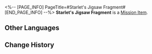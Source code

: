 <%-- [PAGE_INFO]
PageTitle=#Starlet's Jigsaw Fragment#
[END_PAGE_INFO] --%>
{{Item Infobox
|id          = 140474
|image       = Item Starlet's Jigsaw Fragment.png
|type        = Mission Item
|invCategory = Missions
|rarity      = 3
|effect      = 
|description = This fragment appears to have been a part of a certain Dream Jigsaw.<br />You can feel from it a mixture of yearning and anticipation for the future.
}}
'''Starlet's Jigsaw Fragment''' is a [[Mission Item]].

==Other Languages==
{{Other Languages
|en   = Starlet's Jigsaw Fragment
|zhs  = 小星星的筑梦碎片
|zht  = 小星星的築夢碎片
|ja   = リトルスターのドリームメイクパズルの欠片
|ko   = 별이의 꿈 건축 조각
|es   = Fragmento del rompecabezas de Estrellita
|fr   = Fragment émotionnel de Starlet
|ru   = Фрагмент мозаики Звёздочки
|th   = ชิ้นส่วนสร้างฝันของดาวน้อย
|vi   = Mảnh Ghép Xây Mộng Của Ngôi Sao Nhỏ
|de   = Sternchens Puzzleteil
|id   = Serpihan Mimpi Starlet
|pt   = Fragmento de Quebra-Cabeça do Estrelita
}}

==Change History==
{{Change History|2.0}}